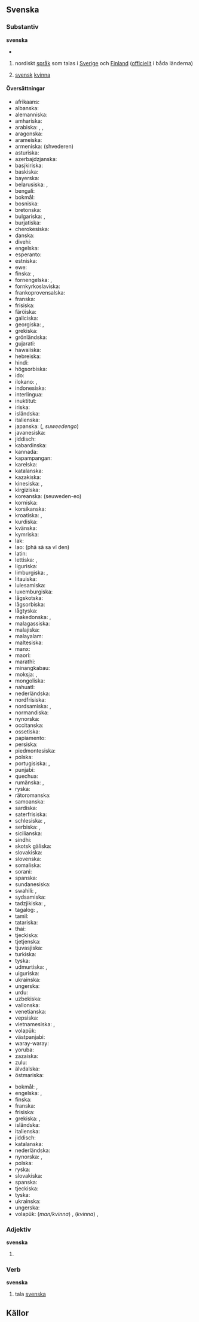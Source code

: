 {{wikipedia}}

==Svenska==
===Substantiv===
{{sv-subst-n-oräkn|fog=|betydelser=1.|förled=svensk}}
{{sv-subst-n-or|betydelser=2.}}
'''svenska'''
*{{uttal|sv|ljud=Sv-svenska.ogg}}
#{{tagg|kat=språk}}nordiskt [[språk]] som talas i [[Sverige]] och [[Finland]] ([[officiellt]] i båda länderna)
#:{{etymologi|Belagt sedan 1300-talet, som {{härledning-|gmq-fsv|svænska}}.<ref name="so">{{källa-so|svenska|2021-02-06}}</ref>}}
#:{{sammansättningar|[[svensklektion]], [[svensklärare]]}}
#{{tagg|kat=nationaliteter}} [[svensk]] [[kvinna]]
#:{{etymologi|Belagt sedan 1773.<ref name="so"></ref>}}

====Översättningar====
{{ö-topp|språk}}
*afrikaans: {{ö+|af|Sweeds}}
*albanska: {{ö+|sq|gjuha suedeze}}
*alemanniska: {{ö|als|Schwedisch}}
*amhariska: {{ö|am|ስዊድንኛ}}
*arabiska: {{ö|ar|اَلسُّوِيدِيَّة|f|tr=as-suwīdiyya}}, {{ö|ar|سُوِيدِيّ|m|tr=suwīdiyy}}, {{ö|ar|اَللُّغَة اَلسُّوِيدِيَّة|f|tr=al-luḡa s-suwīdiyya}}
*aragonska: {{ö+|an|sueco}}
*arameiska: {{ö|arc|ܠܫܢܐ ܣܘܝܕܝܐ}}
*armeniska: {{ö+|hy|շվեդերեն}} (shvederen)
*asturiska: {{ö+|ast|suecu|m}}
*azerbajdzjanska: {{ö+|az|İsveç dili}}
*basjkiriska: {{ö|ba|швед теле}}
*baskiska: {{ö+|eu|suediera}}
*bayerska: {{ö|bar|Schwedisch}}
*belarusiska: {{ö|be|шве́дская мо́ва|f|tr=švjédskaja móva}}, {{ö|be|шве́дская|f|tr=švjédskaja}}
*bengali: {{ö|bn|সুয়েডীয় ভাষা}}
*bokmål: {{ö+|no|svensk|m}}
*bosniska: {{ö+|bs|švedski|m}}
*bretonska: {{ö|br|svedeg}}
*bulgariska: {{ö|bg|шведски език}}, {{ö|bg|шведски}}
*burjatiska: {{ö|bxr|швед хэлэн}}
*cherokesiska: {{ö|chr|ᎠᏂᏍᏫᏗ}}
*danska: {{ö+|da|svensk}}
*divehi: {{ö+|dv|ސުވެޑިޝް|tr=suveḍiš}}
*engelska: {{ö+|en|Swedish}}
*esperanto: {{ö|eo|sveda lingvo}}
*estniska: {{ö|et|rootsi keel}}
*ewe: {{ö|ee|Swedgbe}}
*finska: {{ö+|fi|ruotsi}}, {{ö|fi|ruotsin kieli}}
*fornengelska: {{ö|ang|Swēonisc sprǣc}}, {{ö|ang|Swēonisc}}
*fornkyrkoslaviska: {{ö|cu|свє́ньскъ ѩꙁꙑ́къ}}
*frankoprovensalska: {{ö|frp|suèdouès}}
*franska: {{ö+|fr|suédois|m}}
*frisiska: {{ö+|fy|Sweedsk}}
*färöiska: {{ö|fo|svenskt}}
*galiciska: {{ö+|gl|sueco|m}}
*georgiska: {{ö+|ka|შვედური|tr=šveduri}}, {{ö|ka|შვედური ენა|tr=šveduri ena}}
*grekiska: {{ö+|el|σουηδικά|n|p|tr=souidiká}}
*grönländska: {{ö|kl|svenskisut}}
*gujarati: {{ö+|gu|સ્વીડિશ}}
*hawaiiska: {{ö|haw|Kuekene}}
*hebreiska: {{ö+|he|שבדית|f|tr=švedít}}
*hindi: {{ö+|hi|स्वीडिश|tr=svīḍiś}}
*högsorbiska: {{ö+|hsb|šwedšćina}}
*ido: {{ö+|io|Suediana}}
*ilokano: {{ö|ilo|Sueko}}, {{ö|ilo|pagsasao a Sueko}}
*indonesiska: {{ö+|id|bahasa Swedia}}
*interlingua: {{ö|ia|lingua svedese}}
*inuktitut: {{ö|iu|ᔅᕗᓐᔅᑭᑐᑦ}}
*iriska: {{ö|ga|Sualainnis|f}}
*isländska: {{ö+|is|sænska}}
*italienska: {{ö+|it|svedese|m}}
*japanska: {{ö+|ja|スウェーデン語}} ({{ö|ja|スウェーデンご}}, ''suweedengo'')
*javanesiska: {{ö|jv|basa Swédia}}
*jiddisch: {{ö+|yi|שוועדיש|tr=shvedish}}
*kabardinska: {{ö|kbd|шуэцэбзэ}}
*kannada: {{ö+|kn|ಸ್ವೀಡಿಶ್}}
*kapampangan: {{ö|pam|Amanung Sweku}}
*karelska: {{ö|krl|ruočči}}
*katalanska: {{ö+|ca|suec|m}}
*kazakiska: {{ö|kk|швед тілі}}
*kinesiska: {{ö+|zh|瑞典语}},  {{ö|zh|瑞典語|tr=Ruìdiǎn'yǔ}}
*kirgiziska: {{ö|ky|швед тили}}
*koreanska: {{ö+|ko|스웨덴어}} (seuweden-eo)
*korniska: {{ö|kw|Swedek}}
*korsikanska: {{ö|co|lingua svedese}}
*kroatiska: {{ö|hr|švedski jezik}}, {{ö+|hr|švedski}}
*kurdiska: {{ö+|ku|swêdî}}
*kvänska: {{ö|fkv|ruottii}}
*kymriska: {{ö+|cy|Swedeg}}
*lak: {{ö|lbe|швед маз}}
*lao: {{ö+|lo|ພາສາສະວີເດັນ}} (phā sā sa vī den)
*latin: {{ö|la|lingua Suecica|f}}
*lettiska: {{ö|lv|zviedru valoda|f}}, {{ö|lv|zviedru}}
*liguriska: {{ö|lij|svedeise}}
*limburgiska: {{ö+|li|Zwieëdsj}}, {{ö+|li|Zwèdsj|n|n}}
*litauiska: {{ö+|lt|švedų kalba}}
*lulesamiska: {{ö|smj|svierigadárro}}
*luxemburgiska: {{ö+|lb|Schwedesch}}
*lågskotska: {{ö|sco|swaddish}}
*lågsorbiska: {{ö|dsb|šwedšćina}}
*lågtyska: {{ö+|nds|Zweeds}}
*makedonska: {{ö|mk|шведски јазик}}, {{ö|mk|шведски}}
*malagassiska: {{ö|mg|soedoa}}
*malajiska: {{ö|ms|bahasa Sweden}}
*malayalam: {{ö|ml|സ്വീഡിഷ് ഭാഷ}}
*maltesiska: {{ö|mt|Żvediż}}
*manx: {{ö|gv|Soolynnish}}
*maori: {{ö|mi|reo Huitene}}
*marathi: {{ö|mr|स्वीडिश भाषा}}
*minangkabau: {{ö|min|bahaso Swedia}}
*moksja: {{ö|mdf|шведонь кяль}}, {{ö|mdf|шведокс}}
*mongoliska: {{ö|mn|Швед хэл}}
*nahuatl: {{ö|nah|Sueciatlahtōlli}}
*nederländska: {{ö+|nl|Zweeds|n}}
*nordfrisiska: {{ö|frr|Sweedsk}}
*nordsamiska: {{ö|se|ruoŧagiella}}, {{ö|se|ruoŧŧa}}
*normandiska: {{ö|nrm|Suédouais}}
*nynorska: {{ö+|nn|svensk|m}}
*occitanska: {{ö+|oc|suedés}}
*ossetiska: {{ö|os|шведаг ӕвзаг}}
*papiamento: {{ö|pap|Sueko}}
*persiska: {{ö|fa|زبان سوئدی}}
*piedmontesiska: {{ö|pms|svedèis}}
*polska: {{ö+|pl|szwedzki}}
*portugisiska: {{ö+|pt|sueco|m}}, {{ö|pt|língua sueca|f}}
*punjabi: {{ö|pa|ਸਵੀਡਿਸ਼ ਭਾਸ਼ਾ}}
*quechua: {{ö|qu|suwiri simi}}
*rumänska: {{ö+|ro|suedeză}}, {{ö|ro|limba suedeză|f}}
*ryska: {{ö+|ru|шведский язык|m}}
*rätoromanska: {{ö|rm|svedaisa}}
*samoanska: {{ö|sm|fa'asuetena}}
*sardiska: {{ö|sc|isvedesu}}
*saterfrisiska: {{ö|stq|Swedisk}}
*schlesiska: {{ö|szl|szwedzko}}, {{ö|szl|szwedzko godka}}
*serbiska: {{ö+|sr|шведски}}, {{ö|sr|шведски језик}}
*sicilianska: {{ö+|scn|svidisi}}
*sindhi: {{ö|sd|سويڊش ٻولي}}
*skotsk gäliska: {{ö|gd|Suainis|f}}
*slovakiska: {{ö+|sk|švédčina|f}}
*slovenska: {{ö|sl|švédščina|f}}
*somaliska: {{ö|so|Af-Iswiidhan}}
*sorani: {{ö|ckb|زمانی سوێدی}}
*spanska: {{ö+|es|sueco|m}}
*sundanesiska: {{ö|su|basa Swédia}}
*swahili: {{ö|sw|kiswidi}}, {{ö|sw|Kiswidi}}
*sydsamiska: {{ö|sma|ruoŧagiella}}
*tadzjikiska: {{ö|tg|забони шведӣ}}, {{ö+|tg|шведӣ}}
*tagalog: {{ö+|tl|Suweko}}, {{ö|tl|wikang Suweko}}
*tamil: {{ö|ta|சுவீடிய மொழி}}
*tatariska: {{ö+|tt|швед теле}}
*thai: {{ö+|th|ภาษาสวีเดน}}
*tjeckiska: {{ö+|cs|švédština|f}}
*tjetjenska: {{ö|ce|шведийн мотт}}
*tjuvasjiska: {{ö|cv|швед чӗлхи}}
*turkiska: {{ö+|tr|İsveççe}}
*tyska: {{ö+|de|Schwedisch|n}}
*udmurtiska: {{ö|udm|швед}}, {{ö|udm|швед кыл}}
*uiguriska: {{ö|ug|شۋېتسىيە تىلى}}
*ukrainska: {{ö|uk|шведська мова|f}}
*ungerska: {{ö+|hu|svéd}}
*urdu: {{ö|ur|سونسکا}}
*uzbekiska: {{ö|uz|shved tili}}
*vallonska: {{ö+|wa|suwedwès}}
*venetianska: {{ö+|vec|svedexe|m}}
*vepsiska: {{ö|vep|ročin kel'}}
*vietnamesiska: {{ö+|vi|tiếng Thụy Điển}}, {{ö|vi|Thụy-Điển}}
*volapük: {{ö+|vo|Svedänapük}}
*västpanjabi: {{ö+|pnb|سونسکا}}
*waray-waray: {{ö|war|Suweko}}
*yoruba: {{ö|yo|Èdè Sweden}}
*zazaiska: {{ö|diq|Swêdki}}
*zulu: {{ö|zu|IsiSwidishi}}
*älvdalska: {{ö|ovd|swenska|f}}
*östmariska: {{ö|mhr|швед йылме}}
{{ö-botten}}

{{ö-topp|svensk kvinna}}
*bokmål: {{ö+|no|svenske|m}}, {{ö|no|svensk kvinne}}
*engelska: {{ö+|en|Swede}}, {{ö|en|Swedish woman}}
*finska: {{ö|fi|ruotsalainen nainen}}
*franska: {{ö+|fr|Suédoise|f}}
*frisiska: {{ö|fy|Sweedse|u}}
*grekiska: {{ö+|el|Σουηδή}}, {{ö+|el|Σουηδέζα}}
*isländska: {{ö|is|Svii|m}}
*italienska: {{ö+|it|svedese|f}}
*jiddisch: {{ö|yi|שוועדין|f|tr=shvedin}}
*katalanska: {{ö+|ca|sueca|f}}
*nederländska: {{ö+|nl|Zweedse|f}}
*nynorska: {{ö+|nn|svenske|m}}, {{ö|nn|svensk kvinne|f}}
*polska: {{ö+|pl|Szwedka}}
*ryska: {{ö+|ru|шведка|f}}
*slovakiska: {{ö|sk|Švédka}}
*spanska: {{ö+|es|sueca|f}}
*tjeckiska: {{ö+|cs|Švédka|f}}
*tyska: {{ö+|de|Schwedin|f}}
*ukrainska: {{ö|uk|шведка|f}}
*ungerska: {{ö+|hu|svéd}}
*volapük: (''man/kvinna'') {{ö+|vo|Svedänan}}, (''kvinna'') {{ö|vo|ji-Svedänan}}, {{ö|vo|vom Svedänik}}
{{ö-botten}}

===Adjektiv===
'''svenska'''
#{{böjning|sv|adj|svensk}}

===Verb===
{{sv-verb-ar}}
'''svenska'''
#{{tagg|mindre brukligt}} tala [[#Svenska#Substantiv|svenska]]
#:{{citat|år=1875|titel=[https://libris.kb.se/bib/1761921 Studier i Sveriges statskunskap: Del 1: Land och folk]|förf=[[w:Wilhelm Erik Svedelius|Wilhelm Erik Svedelius]]|Ännu på 1840-talet var icke sällsynt att träffa äldre personer, som talade båda språken, men uttryckte sig lättare på finska än när de "'''svenskade'''" d.ä. talade svenska.}}
#:{{citat|år=2014|titel=Att inte vilja se|förf=[[w:Jan Guillou|Jan Guillou]]|Alla andra på bygget visste ju att han var norrman – hur mycket han än '''svenskade''' sig, som man hade kallat detta blandspråk bland rallarna på Hardangervidda, så hördes det såfort han öppnade munnen att han var norrman.}}

==Källor==
<references/>
